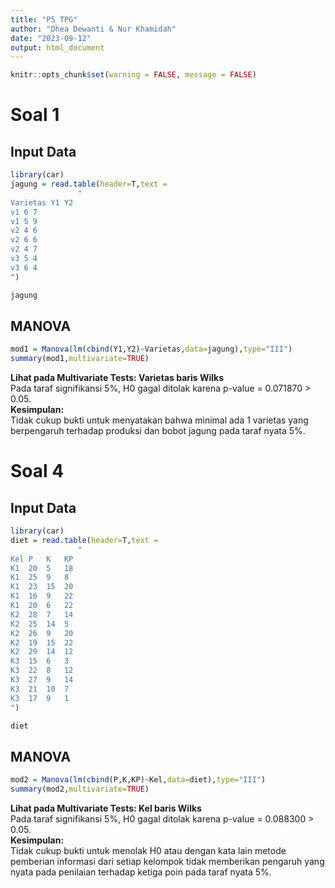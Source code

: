 ```yaml
---
title: "P5 TPG"
author: "Dhea Dewanti & Nur Khamidah"
date: "2023-09-12"
output: html_document
---
```


```r
knitr::opts_chunk$set(warning = FALSE, message = FALSE) 
```

# Soal 1
## Input Data
```r
library(car)
jagung = read.table(header=T,text =
               "
Varietas Y1 Y2
v1 6 7
v1 5 9
v2 4 6
v2 6 6
v2 4 7
v3 5 4
v3 6 4
")

jagung
```
## MANOVA 
```r
mod1 = Manova(lm(cbind(Y1,Y2)~Varietas,data=jagung),type="III")
summary(mod1,multivariate=TRUE)
```
**Lihat pada Multivariate Tests: Varietas baris Wilks**  
Pada taraf signifikansi 5%, H0 gagal ditolak karena p-value = 0.071870 > 0.05.  
**Kesimpulan:**  
Tidak cukup bukti untuk menyatakan bahwa minimal ada 1 varietas yang berpengaruh terhadap produksi dan bobot jagung pada taraf nyata 5%.


# Soal 4
## Input Data
```r
library(car)
diet = read.table(header=T,text =
               "
Kel	P	K	KP
K1	20	5	18
K1	25	9	8
K1	23	15	20
K1	16	9	22
K1	20	6	22
K2	28	7	14
K2	25	14	5
K2	26	9	20
K2	19	15	22
K2	29	14	12
K3	15	6	3
K3	22	8	12
K3	27	9	14
K3	21	10	7
K3	17	9	1
")

diet
```
## MANOVA 
```r
mod2 = Manova(lm(cbind(P,K,KP)~Kel,data=diet),type="III")
summary(mod2,multivariate=TRUE)
```
**Lihat pada Multivariate Tests: Kel baris Wilks**  
Pada taraf signifikansi 5%, H0 gagal ditolak karena p-value = 0.088300 > 0.05.  
**Kesimpulan:**  
Tidak cukup bukti untuk menolak H0 atau dengan kata lain metode pemberian informasi dari setiap kelompok tidak memberikan pengaruh yang nyata pada penilaian terhadap ketiga poin pada taraf nyata 5%.
